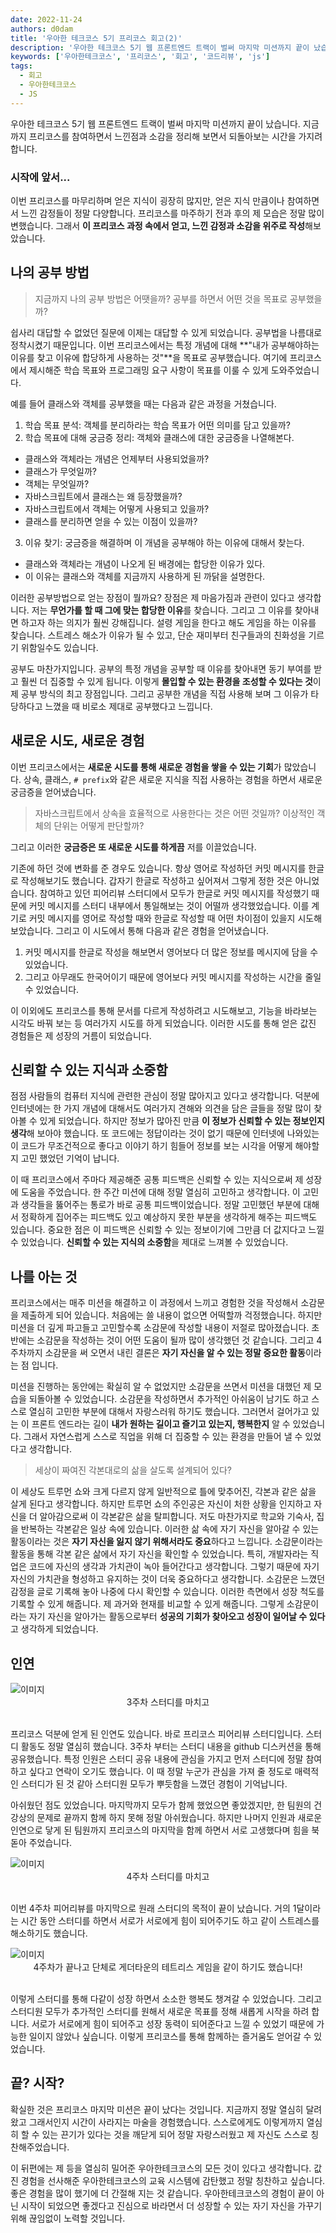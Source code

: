 ```yaml
---
date: 2022-11-24
authors: d0dam
title: '우아한 테크코스 5기 프리코스 회고(2)'
description: '우아한 테크코스 5기 웹 프론트엔드 트랙이 벌써 마지막 미션까지 끝이 났습니다. 지금까지 프리코스를 참여하면서 느낀점과 소감을 정리해 보면서 되돌아보는 시간을 가지려 합니다.'
keywords: ['우아한테크코스', '프리코스', '회고', '코드리뷰', 'js']
tags:
  - 회고
  - 우아한테크코스
  - JS
---
```


우아한 테크코스 5기 웹 프론트엔드 트랙이 벌써 마지막 미션까지 끝이 났습니다. 지금까지 프리코스를 참여하면서 느낀점과 소감을 정리해 보면서 되돌아보는 시간을 가지려 합니다.

<!--truncate-->

### 시작에 앞서...

이번 프리코스를 마무리하며 얻은 지식이 굉장히 많지만, 얻은 지식 만큼이나 참여하면서 느낀 감정들이 정말 다양합니다.
프리코스를 마주하기 전과 후의 제 모습은 정말 많이 변했습니다.
그래서 **이 프리코스 과정 속에서 얻고, 느낀 감정과 소감을 위주로 작성**해보았습니다.

## 나의 공부 방법

> 지금까지 나의 공부 방법은 어땟을까?
> 공부를 하면서 어떤 것을 목표로 공부했을까?

쉽사리 대답할 수 없었던 질문에 이제는 대답할 수 있게 되었습니다. 공부법을 나름대로 정착시켰기 때문입니다.
이번 프리코스에서는 특정 개념에 대해 **"내가 공부해야하는 이유를 찾고 이유에 합당하게 사용하는 것"**을 목표로 공부했습니다.
여기에 프리코스에서 제시해준 학습 목표와 프로그래밍 요구 사항이 목표를 이룰 수 있게 도와주었습니다.

예를 들어 클래스와 객체를 공부했을 때는 다음과 같은 과정을 거쳤습니다.

1. 학습 목표 분석: 객체를 분리하라는 학습 목표가 어떤 의미를 담고 있을까?
2. 학습 목표에 대해 궁금증 정리: 객체와 클래스에 대한 궁금증을 나열해본다.

- 클래스와 객체라는 개념은 언제부터 사용되었을까?
- 클래스가 무엇일까?
- 객체는 무엇일까?
- 자바스크립트에서 클래스는 왜 등장했을까?
- 자바스크립트에서 객체는 어떻게 사용되고 있을까?
- 클래스를 분리하면 얻을 수 있는 이점이 있을까?

3. 이유 찾기: 궁금증을 해결하며 이 개념을 공부해야 하는 이유에 대해서 찾는다.

- 클래스와 객체라는 개념이 나오게 된 배경에는 합당한 이유가 있다.
- 이 이유는 클래스와 객체를 지금까지 사용하게 된 까닭을 설명한다.

이러한 공부방법으로 얻는 장점이 뭘까요? 장점은 제 마음가짐과 관련이 있다고 생각합니다.
저는 **무언가를 할 때 그에 맞는 합당한 이유**를 찾습니다.
그리고 그 이유를 찾아내면 하고자 하는 의지가 훨씬 강해집니다.
설령 게임을 한다고 해도 게임을 하는 이유를 찾습니다.
스트레스 해소가 이유가 될 수 있고, 단순 재미부터 친구들과의 친화성을 기르기 위함일수도 있습니다.

공부도 마찬가지입니다. 공부의 특정 개념을 공부할 때 이유를 찾아내면 동기 부여를 받고 훨씬 더 집중할 수 있게 됩니다.
이렇게 **몰입할 수 있는 환경을 조성할 수 있다는 것**이 제 공부 방식의 최고 장점입니다.
그리고 공부한 개념을 직접 사용해 보며 그 이유가 타당하다고 느꼈을 때 비로소 제대로 공부했다고 느낍니다.

## 새로운 시도, 새로운 경험

이번 프리코스에서는 **새로운 시도를 통해 새로운 경험을 쌓을 수 있는 기회**가 많았습니다.
상속, 클래스, `# prefix`와 같은 새로운 지식을 직접 사용하는 경험을 하면서 새로운 궁금증을 얻어냈습니다.

> 자바스크립트에서 상속을 효율적으로 사용한다는 것은 어떤 것일까?
> 이상적인 객체의 단위는 어떻게 판단할까?

그리고 이러한 **궁금증은 또 새로운 시도를 하게끔** 저를 이끌었습니다.

기존에 하던 것에 변화를 준 경우도 있습니다.
항상 영어로 작성하던 커밋 메시지를 한글로 작성해보기도 했습니다.
갑자기 한글로 작성하고 싶어져서 그렇게 정한 것은 아니었습니다.
참여하고 있던 피어리뷰 스터디에서 모두가 한글로 커밋 메시지를 작성했기 때문에 커밋 메시지를 스터디 내부에서 통일해보는 것이 어떨까 생각했었습니다.
이를 계기로 커밋 메시지를 영어로 작성할 때와 한글로 작성할 때 어떤 차이점이 있을지 시도해 보았습니다.
그리고 이 시도에서 통해 다음과 같은 경험을 얻어냈습니다.

1. 커밋 메시지를 한글로 작성을 해보면서 영어보다 더 많은 정보를 메시지에 담을 수 있었습니다.
2. 그리고 아무래도 한국어이기 때문에 영어보다 커밋 메시지를 작성하는 시간을 줄일 수 있었습니다.

이 이외에도 프리코스를 통해 문서를 다르게 작성하려고 시도해보고, 기능을 바라보는 시각도 바꿔 보는 등 여러가지 시도를 하게 되었습니다.
이러한 시도를 통해 얻은 값진 경험들은 제 성장의 거름이 되었습니다.

## 신뢰할 수 있는 지식과 소중함

점점 사람들의 컴퓨터 지식에 관련한 관심이 정말 많아지고 있다고 생각합니다.
덕분에 인터넷에는 한 가지 개념에 대해서도 여러가지 견해와 의견을 담은 글들을 정말 많이 찾아볼 수 있게 되었습니다.
하지만 정보가 많아진 만큼 **이 정보가 신뢰할 수 있는 정보인지 생각**해 보아야 했습니다.
또 코드에는 정답이라는 것이 없기 때문에 인터넷에 나와있는 이 코드가 무조건적으로 좋다고 이야기 하기 힘들어 정보를 보는 시각을 어떻게 해야할지 고민 했었던 기억이 납니다.

이 때 프리코스에서 주마다 제공해준 공통 피드백은 신뢰할 수 있는 지식으로써 제 성장에 도움을 주었습니다.
한 주간 미션에 대해 정말 열심히 고민하고 생각합니다.
이 고민과 생각들을 뚫어주는 통로가 바로 공통 피드백이었습니다.
정말 고민했던 부분에 대해서 정확하게 집어주는 피드백도 있고 예상하지 못한 부분을 생각하게 해주는 피드백도 있습니다.
중요한 점은 이 피드백은 신뢰할 수 있는 정보이기에 그만큼 더 값지다고 느낄 수 있었습니다.
**신뢰할 수 있는 지식의 소중함**을 제대로 느껴볼 수 있었습니다.

## 나를 아는 것

프리코스에서는 매주 미션을 해결하고 이 과정에서 느끼고 경험한 것을 작성해서 소감문을 제출하게 되어 있습니다.
처음에는 쓸 내용이 없으면 어떡할까 걱정했습니다. 하지만 미션을 더 깊게 파고들고 고민할수록 소감문에 작성할 내용이 저절로 많아졌습니다.
초반에는 소감문을 작성하는 것이 어떤 도움이 될까 많이 생각했던 것 같습니다.
그리고 4주차까지 소감문을 써 오면서 내린 결론은 **자기 자신을 알 수 있는 정말 중요한 활동**이라는 점 입니다.

미션을 진행하는 동안에는 확실히 알 수 없었지만 소감문을 쓰면서 미션을 대했던 제 모습을 되돌아볼 수 있었습니다.
소감문을 작성하면서 추가적인 아쉬움이 남기도 하고 스스로 열심히 고민한 부분에 대해서 자랑스러워 하기도 했습니다.
그러면서 걸어가고 있는 이 프론트 엔드라는 길이 **내가 원하는 길이고 즐기고 있는지, 행복한지** 알 수 있었습니다.
그래서 자연스럽게 스스로 직업을 위해 더 집중할 수 있는 환경을 만들어 낼 수 있었다고 생각합니다.

> 세상이 짜여진 각본대로의 삶을 살도록 설계되어 있다?

이 세상도 트루먼 쇼와 크게 다르지 않게 일반적으로 틀에 맞추어진, 각본과 같은 삶을 살게 된다고 생각합니다.
하지만 트루먼 쇼의 주인공은 자신이 처한 상황을 인지하고 자신을 더 알아감으로써 이 각본같은 삶을 탈피합니다.
저도 마찬가지로 학교와 기숙사, 집을 반복하는 각본같은 일상 속에 있습니다.
이러한 삶 속에 자기 자신을 알아갈 수 있는 활동이라는 것은 **자기 자신을 잃지 않기 위해서라도 중요**하다고 느낍니다.
소감문이라는 활동을 통해 각본 같은 삶에서 자기 자신을 확인할 수 있었습니다.
특히, 개발자라는 직업은 코드에 자신의 생각과 가치관이 녹아 들어간다고 생각합니다.
그렇기 때문에 자기 자신의 가치관을 형성하고 유지하는 것이 더욱 중요하다고 생각합니다.
소감문은 느꼈던 감정을 글로 기록해 놓아 나중에 다시 확인할 수 있습니다.
이러한 측면에서 성장 척도를 기록할 수 있게 해줍니다. 제 과거와 현재를 비교할 수 있게 해줍니다.
그렇게 소감문이라는 자기 자신을 알아가는 활동으로부터 **성공의 기회가 찾아오고 성장이 일어날 수 있다**고 생각하게 되었습니다.

## 인연

<img src='/img/blog/woowa-precourse-week3-week4/studyWeek3.png' alt='이미지' />
<center style={{ color: '#A9A9A9' }}>3주차 스터디를 마치고</center>

<br />

프리코스 덕분에 얻게 된 인연도 있습니다. 바로 프리코스 피어리뷰 스터디입니다.
스터디 활동도 정말 열심히 했습니다. 3주차 부터는 스터디 내용을 github 디스커션을 통해 공유했습니다.
특정 인원은 스터디 공유 내용에 관심을 가지고 먼저 스터디에 정말 참여하고 싶다고 연락이 오기도 했습니다.
이 때 정말 누군가 관심을 가져 줄 정도로 매력적인 스터디가 된 것 같아 스터디원 모두가 뿌듯함을 느꼈던 경험이 기억납니다.

아쉬웠던 점도 있었습니다.
마지막까지 모두가 함께 했었으면 좋았겠지만, 한 팀원의 건강상의 문제로 끝까지 함께 하지 못해 정말 아쉬웠습니다.
하지만 나머지 인원과 새로운 인연으로 닿게 된 팀원까지 프리코스의 마지막을 함께 하면서 서로 고생했다며 힘을 북돋아 주었습니다.

<img src='/img/blog/woowa-precourse-week3-week4/studyWeek4.png' alt='이미지' />
<center style={{ color: '#A9A9A9' }}>4주차 스터디를 마치고</center>

<br />

이번 4주차 피어리뷰를 마지막으로 원래 스터디의 목적이 끝이 났습니다.
거의 1달이라는 시간 동안 스터디를 하면서 서로가 서로에게 힘이 되어주기도 하고 같이 스트레스를 해소하기도 했습니다.

<img src='/img/blog/woowa-precourse-week3-week4/studyTeT.png' alt='이미지' />
<center style={{ color: '#A9A9A9' }}>4주차가 끝나고 단체로 게더타운의 테트리스 게임을 같이 하기도 했습니다!</center>

<br />

이렇게 스터디를 통해 다같이 성장 하면서 소소한 행복도 챙겨갈 수 있었습니다.
그리고 스터디원 모두가 추가적인 스터디를 원해서 새로운 목표를 정해 새롭게 시작을 하려 합니다.
서로가 서로에게 힘이 되어주고 성장 동력이 되어준다고 느낄 수 있었기 때문에 가능한 일이지 않았나 싶습니다.
이렇게 프리코스를 통해 함께하는 즐거움도 얻어갈 수 있었습니다.

## 끝? 시작?

확실한 것은 프리코스 마지막 미션은 끝이 났다는 것입니다.
지금까지 정말 열심히 달려왔고 그래서인지 시간이 사라지는 마술을 경험했습니다.
스스로에게도 이렇게까지 열심히 할 수 있는 끈기가 있다는 것을 깨닫게 되어 정말 자랑스러웠고 제 자신도 스스로 칭찬해주었습니다.

이 뒤편에는 제 등을 열심히 밀어준 우아한테크코스의 모든 것이 있다고 생각합니다.
값진 경험을 선사해준 우아한테크코스의 교육 시스템에 감탄했고 정말 칭찬하고 싶습니다.
좋은 경험을 많이 했기에 더 간절해 지는 것 같습니다.
우아한테크코스의 경험이 끝이 아닌 시작이 되었으면 좋겠다고 진심으로 바라면서 더 성장할 수 있는 자기 자신을 가꾸기 위해 끊임없이 노력할 것입니다.
